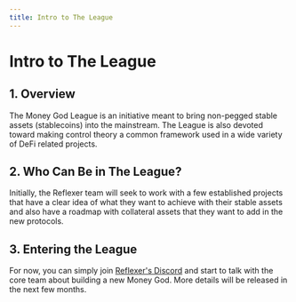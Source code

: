 ```yaml
---
title: Intro to The League
---
```


# Intro to The League

## 1. Overview

The Money God League is an initiative meant to bring non-pegged stable assets \(stablecoins\) into the mainstream. The League is also devoted toward making control theory a common framework used in a wide variety of DeFi related projects.

## 2. Who Can Be in The League?

Initially, the Reflexer team will seek to work with a few established projects that have a clear idea of what they want to achieve with their stable assets and also have a roadmap with collateral assets that they want to add in the new protocols.

## 3. Entering the League

For now, you can simply join [Reflexer's Discord](https://discord.gg/QYBEw6Z) and start to talk with the core team about building a new Money God. More details will be released in the next few months.

